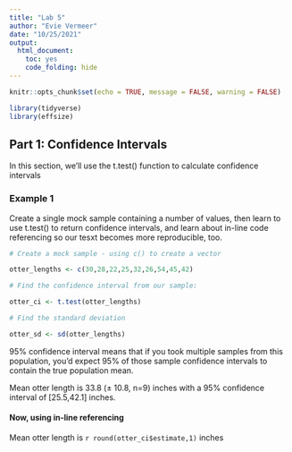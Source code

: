 ```yaml
---
title: "Lab 5"
author: "Evie Vermeer"
date: "10/25/2021"
output: 
  html_document: 
    toc: yes
    code_folding: hide
---
```


```r
knitr::opts_chunk$set(echo = TRUE, message = FALSE, warning = FALSE)

library(tidyverse)
library(effsize)
```

## Part 1: Confidence Intervals

In this section, we'll use the t.test() function to calculate confidence intervals

### Example 1

Create a single mock sample containing a number of values, then learn to use t.test() to return confidence intervals, and learn about in-line code referencing so our tesxt becomes more reproducible, too. 

```r
# Create a mock sample - using c() to create a vector

otter_lengths <- c(30,28,22,25,32,26,54,45,42)

# Find the confidence interval from our sample:

otter_ci <- t.test(otter_lengths)

# Find the standard deviation

otter_sd <- sd(otter_lengths)
```

95% confidence interval means that if you took multiple samples from this population, you'd expect 95% of those sample confidence intervals to contain the true population mean. 

Mean otter length is 33.8 ($\pm$ 10.8, n=9) inches with a 95% confidence interval of [25.5,42.1] inches. 

#### Now, using in-line referencing 
Mean otter length is `r round(otter_ci$estimate,1)` inches




